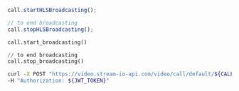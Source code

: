 
<Tabs groupId="examples">
<TabItem value="js" label="JavaScript">

```js
call.startHLSBroadcasting();

// to end broadcasting
call.stopHLSBroadcasting();
```

</TabItem>
<TabItem value="py" label="Python">

```py
call.start_broadcasting()

// to end broadcasting
call.stop_broadcasting()
```

</TabItem>
<TabItem value="curl" label="cURL">

```bash
curl -X POST "https://video.stream-io-api.com/video/call/default/${CALL_ID}/start_broadcasting?api_key=${API_KEY}" \
-H "Authorization: ${JWT_TOKEN}"
```

</TabItem>
</Tabs>
